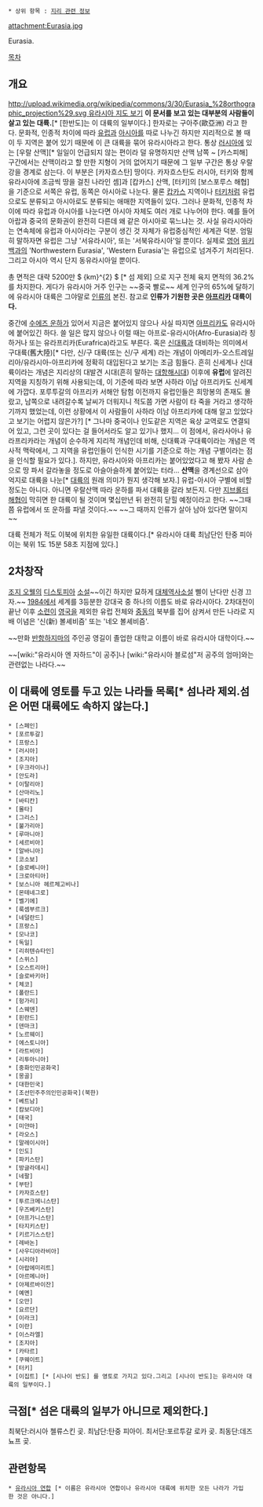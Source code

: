  * 상위 항목 : [[지리 관련 정보]]

attachment:Eurasia.jpg

Eurasia.

[[목차]]
== 개요 ==
[[http://upload.wikimedia.org/wikipedia/commons/3/30/Eurasia_%28orthographic_projection%29.svg 유라시아 지도 보기]]
'''이 문서를 보고 있는 대부분의 사람들이 살고 있는 대륙.'''[* [한반도]는 이 대륙의 일부이다.]
한자로는 구아주(歐亞洲) 라고 한다.
문화적, 인종적 차이에 따라 [[유럽]]과 [[아시아]]를 따로 나누긴 하지만 지리적으로 볼 때 이 두 지역은 붙어 있기 때문에 이 큰 대륙을 묶어 유라시아라고 한다. 통상 [[러시아]]에 있는 [우랄 산맥][* 일일이 언급되지 않는 편이라 덜 유명하지만 산맥 남쪽 ~ [카스피해] 구간에서는 산맥이라고 할 만한 지형이 거의 없어지기 때문에 그 일부 구간은 통상 우랄 강을 경계로 삼는다. 이 부분은 [카자흐스탄] 땅이다. 카자흐스탄도 러시아, 터키와 함께 유라시아에 조금씩 땅을 걸친 나라인 셈]과 [캅카스] 산맥, [터키]의 [보스포루스 해협]을 기준으로 서쪽은 유럽, 동쪽은 아시아로 나눈다. 물론 [[캅카스]] 지역이나 [[터키]]처럼 유럽으로도 분류되고 아시아로도 분류되는 애매한 지역들이 있다.
그러나 문화적, 인종적 차이에 따라 유럽과 아시아를 나눈다면 아시아 자체도 여러 개로 나누어야 한다. 예를 들어 아랍과 중국의 문화권이 완전히 다른데 왜 같은 아시아로 묶느냐는 것. 사실 유라시아라는 연속체에 유럽과 아시아라는 구분이 생긴 것 자체가 유럽중심적인 세계관 덕분. 엄밀히 말하자면 유럽은 그냥 '서유라시아', 또는 '서북유라시아'일 뿐이다. 실제로 [[영어]] [[위키백과]]의 'Northwestern Eurasia', 'Western Eurasia'는 유럽으로 넘겨주기 처리된다.그리고 아시아 역시 단지 동유라시아일 뿐이다.
 
총 면적은 대략 5200만 $ {km}^{2} $ [* 섬 제외] 으로 지구 전체 육지 면적의 36.2%를 차지한다. 게다가 유라시아 거주 인구는 ~~중국 빨로~~ 세계 인구의 65%에 달하기에 유라시아 대륙은 그야말로 [[인류]]의 본진. 참고로 '''인류가 기원한 곳은 [[아프리카]] 대륙이다.'''

중간에 [[수에즈 운하]]가 있어서 지금은 붙어있지 않으나 사실 따지면 [[아프리카]]도 유라시아에 붙어있긴 하다. 쓸 일은 많지 않으나 이럴 때는 아프로-유라시아(Afro-Eurasia)라 칭하거나 또는 유라프리카(Eurafrica)라고도 부른다. 혹은 [[신대륙]]과 대비하는 의미에서 구대륙(舊大陸)[* 다만, 신/구 대륙(또는 신/구 세계) 라는 개념이 아메리카-오스트레일리아/유라시아-아프리카에 정확히 대입된다고 보기는 조금 힘들다. 흔히 신세계나 신대륙이라는 개념은 지리상의 대발견 시대(흔히 말하는 [[대항해시대]]) 이후에 '''유럽'''에 알려진 지역을 지칭하기 위해 사용되는데, 이 기준에 따라 보면 사하라 이남 아프리카도 신세계에 가깝다. 포루투갈의 아프리카 서해안 탐험 이전까지 유럽인들은 희망봉의 존재도 몰랐고, 남쪽으로 내려갈수록 날씨가 더워지니 적도쯤 가면 사람이 타 죽을 거라고 생각하기까지 했었는데, 이런 상황에서 이 사람들이 사하라 이남 아프리카에 대해 알고 있었다고 보기는 어렵지 않은가?] [* 그나마 중국이나 인도같은 지역은 육상 교역로도 연결되어 있고, 그런 곳이 있다는 걸 들어서라도 알고 있기나 했지... 이 점에서, 유라사아나 유라프리카라는 개념이 순수하게 지리적 개념인데 비해, 신대륙과 구대륙이라는 개념은 역사적 맥락에서, 그 지역을 유럽인들이 인식한 시기를 기준으로 하는 개념 구별이라는 점을 인식할 필요가 있다.]. 하지만, 유라시아와 아프리카는 붙어있었다고 해 봤자 사람 손으로 땅 파서 갈라놓을 정도로 아슬아슬하게 붙어있는 터라... '''산맥'''을 경계선으로 삼아 억지로 대륙을 나눈[* [[대륙]]의 원래 의미가 뭔지 생각해 보자.] 유럽-아시아 구별에 비할 정도는 아니다. 아니면 우랄산맥 따라 운하를 파서 대륙을 갈라 보든지. 다만 [[지브롤터 해협]]이 막히면 한 대륙이 될 것이며 몇십만년 뒤 완전히 닫힐 예정이라고 한다. ~~그때쯤 유럽에서 또 운하를 파낼 것이다.~~ ~~그 때까지 인류가 살아 남아 있다면 말이지~~

대륙 전체가 적도 이북에 위치한 유일한 대륙이다.[* 유라시아 대륙 최남단인 탄중 피아이는 북위 1도 15분 58초 지점에 있다.]

== 2차창작 ==
[[조지 오웰]]의 [[디스토피아]] [[소설]]~~이긴 하지만 묘하게 [[대체역사소설]] 삘이 난다만 신경 끄자.~~ [[1984]]에서 세계를 3등분한 강대국 중 하나의 이름도 바로 유라시아다. 2차대전이 끝난 이후 [[소련]]이 [[영국]]을 제외한 유럽 전체와 [[중동]]의 북부를 집어 삼켜서 만든 나라로 지배 이념은 '신(新) 볼셰비즘' 또는 '네오 볼셰비즘'.

~~만화 [[반항하지마]]의 주인공 영길이 졸업한 대학교 이름이 바로 유라시아 대학이다.~~

~~[wiki:"유라시아 엔 자하드"이 공주]나 [wiki:"유라시아 블로섬"저 공주의 엄마]와는 관련없는 나라다.~~

== 이 대륙에 영토를 두고 있는 나라들 목록[* 섬나라 제외.섬은 어떤 대륙에도 속하지 않는다.] ==
 * [스페인]
 * [포르투갈]
 * [프랑스]
 * [러시아]
 * [조지아]
 * [우크라이나]
 * [안도라]
 * [이탈리아]
 * [산마리노]
 * [바티칸]
 * [몰타]
 * [그리스]
 * [불가리아]
 * [루마니아]
 * [세르비아]
 * [알바니아]
 * [코소보]
 * [슬로베니아]
 * [크로아티아]
 * [보스니아 헤르체고비나]
 * [몬테네그로]
 * [벨기에]
 * [룩셈부르크]
 * [네덜란드]
 * [프랑스]
 * [모나코]
 * [독일]
 * [리히텐슈타인]
 * [스위스]
 * [오스트리아]
 * [슬로바키아]
 * [체코]
 * [폴란드]
 * [헝가리]
 * [스웨덴]
 * [핀란드]
 * [덴마크]
 * [노르웨이]
 * [에스토니아]
 * [라트비아]
 * [리투아니아]
 * [중화인민공화국]
 * [몽골]
 * [대한민국]
 * [조선민주주의인민공화국](북한)
 * [베트남]
 * [캄보디아]
 * [태국]
 * [미얀마]
 * [라오스]
 * [말레이시아]
 * [인도]
 * [파키스탄]
 * [방글라데시]
 * [네팔]
 * [부탄]
 * [카자흐스탄]
 * [투르크메니스탄]
 * [우즈베키스탄]
 * [아프가니스탄]
 * [타지키스탄]
 * [키르기스스탄]
 * [레바논]
 * [사우디아라비아]
 * [시리아]
 * [아랍에미리트]
 * [아르메니아]
 * [아제르바이잔]
 * [예멘]
 * [오만]
 * [요르단]
 * [이라크]
 * [이란]
 * [이스라엘]
 * [조지아]
 * [카타르]
 * [쿠웨이트]
 * [터키]
 * [이집트] [* [시나이 반도] 를 영토로 가지고 있다.그리고 [시나이 반도]는 유라시아 대륙의 일부이다.]
== 극점[* 섬은 대륙의 일부가 아니므로 제외한다.] ==
최북단:러시아 첼류스킨 곶.
최남단:탄중 피아이.
최서단:포르투갈 로카 곶.
최동단:데즈뇨프 곶.
== 관련항목 ==
 * [[유라시아 연합]] [* 이름은 유라시아 연합이나 유라시아 대륙에 위치한 모든 나라가 가입한 것은 아니다.]
